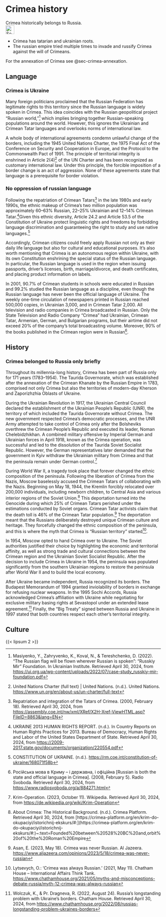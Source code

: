 # Crimea history {#sec-crimea-history}

\index{Crimea} 
\index{Crimea!subtopic} 
\index{history} 
\index{history!subtopic}
\index{tatars} 

::: {.callout-caution title="Myth"}
Crimea historically belongs to Russia. 
[<br>![Search for topic in EUvsDisinfo](../all_common_img/EUvsDisinfo_400x240.jpg){height=2em}](https://euvsdisinfo.eu/disinformation-cases/?text=Crimea+history&disinfo_language%5B%5D=English&sort=relevance)
:::

::: {.callout-tip title="Truth"}
- Crimea has tatarian and ukrainian roots. 
- The russian empire tried multiple times to invade and russify Crimea against the will of Crimeans.
:::

For the annexation of Crimea see @sec-crimea-annexation.

## Language

### Crimea is Ukraine

Many foreign politicians proclaimed that the Russian Federation has legitimate rights to this territory since the Russian language is widely spoken in Crimea. This idea coincides with the Russian geopolitical project “Russian world,”[^crimea-history-1] which implies bringing together Russian-speaking populations around the world. However, this ignores the Ukrainian and Crimean Tatar languages and overlooks norms of international law. 

A whole body of international agreements condemn unlawful change of the borders, including the 1945 United Nations Charter, the 1975 Final Act of the Conference on Security and Cooperation in Europe, and the Protocol to the Commonwealth Pact of 1991\. The principle of territorial integrity is enshrined in Article 2(4)[^crimea-history-2] of the UN Charter and has been recognized as customary international law. Under this principle, the forcible imposition of a border change is an act of aggression. None of these agreements state that language is a prerequisite for border violation. 

### No oppression of russian language

Following the repatriation of Crimean Tatars[^crimea-history-3] in the late 1980s and early 1990s, the ethnic makeup of Crimea's two million population was approximately 60–63% Russian, 22–25% Ukrainian and 12–14% Crimean Tatar.[^crimea-history-4]Given this ethnic diversity, Article 24.2 and Article 53.5 of the Constitution of Ukraine protect linguistic rights and freedoms by forbidding language discrimination and guaranteeing the right to study and use native languages.[^crimea-history-5] 

Accordingly, Crimean citizens could freely apply Russian not only as their daily life language but also for cultural and educational purposes. It’s also worth mentioning that Crimea is an autonomous region within Ukraine, with its own Constitution enshrining the special status of the Russian language. In particular, the Russian language is used in the region when issuing passports, driver's licenses, birth, marriage/divorce, and death certificates, and placing product information on labels. 

In 2001, 90.7% of Crimean students in schools were educated in Russian and 99.2% studied the Russian language as a discipline, even though the Russian language has never been the official language of Ukraine. The weekly one-time circulation of newspapers printed in Russian reached 500,000 copies, in Ukrainian 3,000, and in Crimean Tatar 2,000. All television and radio companies in Crimea broadcasted in Russian. Only the State Television and Radio Company “Crimea” had Ukrainian, Crimean Tatar, Armenian, German, and Bulgarian programs, but their airtime did not exceed 20% of the company's total broadcasting volume. Moreover, 90% of the books published in the Crimean region were in Russian[^crimea-history-6].

## History


### Crimea belonged to Russia only briefly

Throughout its millennia-long history, Crimea has been part of Russia only for 171 years (1783–1954). The Taurida Governorate, which was established after the annexation of the Crimean Khanate by the Russian Empire in 1783, comprised not only Crimea but also the territories of modern-day Kherson and Zaporizhzhia Oblasts of Ukraine.

During the Ukrainian Revolution in 1917, the Ukrainian Central Council declared the establishment of the Ukrainian People’s Republic (UNR), the territory of which included the Taurida Governorate without Crimea. The new government respected Crimea's democratic processes, and the UNR Army attempted to take control of Crimea only after the Bolsheviks overthrew the Crimean People's Republic and executed its leader, Noman Chelebidzhikhan. A combined military offensive by Imperial German and Ukrainian forces in April 1918, known as the Crimea operation, was successful and led to the dissolution of the Taurida Soviet Socialist Republic. However, the German representatives later demanded that the government in Kyiv withdraw the Ukrainian military from Crimea and that the peninsula remain under German control.[^crimea-history-7]

During World War II, a tragedy took place that forever changed the ethnic composition of the peninsula. Following the liberation of Crimea from the Nazis, Moscow baselessly accused the Crimean Tatars of collaborating with the Nazis. Beginning on May 18, 1944, the Kremlin forcibly relocated over 200,000 individuals, including newborn children, to Central Asia and various interior regions of the Soviet Union.[^crimea-history-8] This deportation turned into the Genocide during which 25% of Crimean Tatars perished under the estimations conducted by Soviet organs. Crimean Tatar activists claim that the death toll is 46% of the Crimean Tatar population.[^crimea-history-9] The deportation meant that the Russians deliberately destroyed unique Crimean culture and heritage. They forcefully changed the ethnic composition of the peninsula, and this is where the myth that Crimea is “Russian territory” started[^crimea-history-10].

In 1954, Moscow opted to hand Crimea over to Ukraine. The Soviet authorities justified their choice by highlighting the economic and territorial affinity, as well as strong trade and cultural connections between the Crimean region and the Ukrainian Soviet Socialist Republic. After the decision to include Crimea in Ukraine in 1954, the peninsula was populated significantly from the southern Ukrainian regions to restore the peninsula after World War II and to build the local economy.

After Ukraine became independent, Russia recognized its borders. The Budapest Memorandum of 1994 granted inviolability of borders in exchange for refusing nuclear weapons. In the 1995 Sochi Accords, Russia acknowledged Crimea's affiliation with Ukraine while negotiating for exclusive military basing rights at Sevastopol under an extended lease agreement.[^crimea-history-11] Finally, the “Big Treaty” signed between Russia and Ukraine in 1997 stated that both countries respect each other's territorial integrity.

## Culture

{{< lipsum 2 >}}


[^crimea-history-1]:  Masiyenko, Y.,  Zahryvenko, K.,  Koval, N., & Tereshchenko, D. (2022). “The Russian flag will be flown wherever Russian is spoken”: “Russkiy Mir” Foundation. In Ukrainian Institute. Retrieved April 30, 2024, from [https://ui.org.ua/wp-content/uploads/2022/07/case-study\_russkiy-mir-foundation.pdf](https://ui.org.ua/wp-content/uploads/2022/07/case-study\_russkiy-mir-foundation.pdf)

[^crimea-history-2]:  United Nations Charter (full text) | United Nations. (n.d.). United Nations. [https://www.un.org/en/about-us/un-charter/full-text](https://www.un.org/en/about-us/un-charter/full-text)

[^crimea-history-3]:  Repatriation and integration of the Tatars of Crimea. (2000, February 18). Retrieved April 30, 2024, from [https://assembly.coe.int/nw/xml/XRef/X2H-Xref-ViewHTML.asp?FileID=8863\&lang=EN](https://assembly.coe.int/nw/xml/XRef/X2H-Xref-ViewHTML.asp?FileID=8863\&lang=EN) 

[^crimea-history-4]:  UKRAINE 2013 HUMAN RIGHTS REPORT. (n.d.). In Country Reports on Human Rights Practices for 2013\. Bureau of Democracy, Human Rights and Labor of the United States Department of State. Retrieved April 30, 2024, from [https://2009-2017.state.gov/documents/organization/220554.pdf](https://2009-2017.state.gov/documents/organization/220554.pdf)

[^crimea-history-5]:  CONSTITUTION OF UKRAINE. (n.d.). [https://rm.coe.int/constitution-of-ukraine/168071f58b](https://rm.coe.int/constitution-of-ukraine/168071f58b)

[^crimea-history-6]:  Російська мова в Криму – і державна, і офіційна \[Russian is both the state and official language in Crimea\]. (2008, February 5). Radio Svoboda. Retrieved April 30, 2024, from [https://www.radiosvoboda.org/a/884271.html](https://www.radiosvoboda.org/a/884271.html)

[^crimea-history-7]:  Krim-Operation. (2023, October 11). Wikipedia. Retrieved April 30, 2024, from [https://de.wikipedia.org/wiki/Krim-Operation](https://de.wikipedia.org/wiki/Krim-Operation)

[^crimea-history-8]:  About Crimea: The Historical Background. (n.d.). Crimea Platform. Retrieved April 30, 2024, from [https://crimea-platform.org/en/krim-do-okupaciyi/istorichnij-ekskurs/\#:\](https://crimea-platform.org/en/krim-do-okupaciyi/istorichnij-ekskurs/\#:\)~:text=Founded%20between%20528%20BC%20and,orbit%20of%20the%20Roman%20Empire

[^crimea-history-9]:  Asan, E. (2023, May 18). Crimea was never Russian. Al Jazeera. [https://www.aljazeera.com/opinions/2023/5/18/crimea-was-never-russian](https://www.aljazeera.com/opinions/2023/5/18/crimea-was-never-russian)

[^crimea-history-10]:  Lytsevych, O.: ‘Crimea was always Russian.’ (2021, May 11). Chatham House – International Affairs Think Tank. [https://www.chathamhouse.org/2021/05/myths-and-misconceptions-debate-russia/myth-12-crimea-was-always-russian](https://www.chathamhouse.org/2021/05/myths-and-misconceptions-debate-russia/myth-12-crimea-was-always-russian)

[^crimea-history-11]:  Wolczuk, K., & Pr. Dragneva, R. (2022, August 24). Russia’s longstanding problem with Ukraine’s borders. Chatham House. Retrieved April 30, 2024, from [https://www.chathamhouse.org/2022/08/russias-longstanding-problem-ukraines-borders](https://www.chathamhouse.org/2022/08/russias-longstanding-problem-ukraines-borders) 




